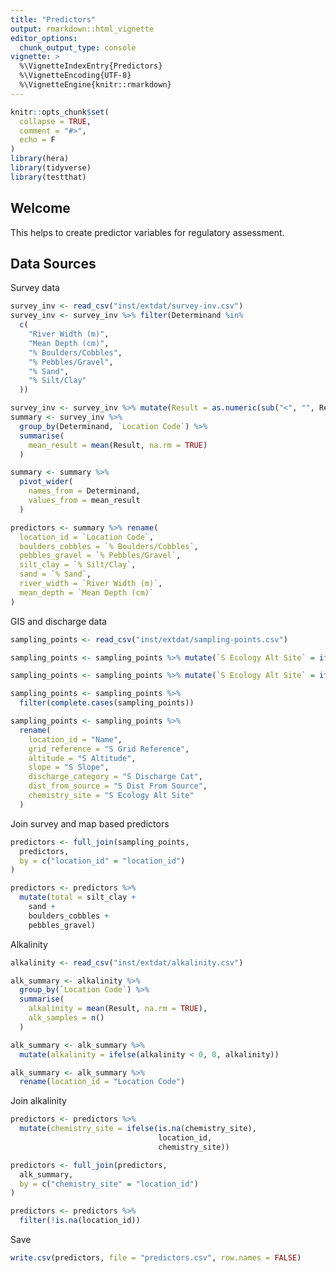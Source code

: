 ```yaml
---
title: "Predictors"
output: rmarkdown::html_vignette
editor_options: 
  chunk_output_type: console
vignette: >
  %\VignetteIndexEntry{Predictors}
  %\VignetteEncoding{UTF-8}  
  %\VignetteEngine{knitr::rmarkdown}
---
```


```r
knitr::opts_chunk$set(
  collapse = TRUE,
  comment = "#>",
  echo = F
)
library(hera)
library(tidyverse)
library(testthat)
```

## Welcome

This helps to create predictor variables for regulatory assessment.

## Data Sources

Survey data

```r
survey_inv <- read_csv("inst/extdat/survey-inv.csv")
survey_inv <- survey_inv %>% filter(Determinand %in%
  c(
    "River Width (m)",
    "Mean Depth (cm)",
    "% Boulders/Cobbles",
    "% Pebbles/Gravel",
    "% Sand",
    "% Silt/Clay"
  ))

survey_inv <- survey_inv %>% mutate(Result = as.numeric(sub("<", "", Result)))
summary <- survey_inv %>%
  group_by(Determinand, `Location Code`) %>%
  summarise(
    mean_result = mean(Result, na.rm = TRUE)
  )

summary <- summary %>%
  pivot_wider(
    names_from = Determinand,
    values_from = mean_result
  )

predictors <- summary %>% rename(
  location_id = `Location Code`,
  boulders_cobbles = `% Boulders/Cobbles`,
  pebbles_gravel = `% Pebbles/Gravel`,
  silt_clay = `% Silt/Clay`,
  sand = `% Sand`,
  river_width = `River Width (m)`,
  mean_depth = `Mean Depth (cm)`
)
```

GIS and discharge data

```r
sampling_points <- read_csv("inst/extdat/sampling-points.csv")

sampling_points <- sampling_points %>% mutate(`S Ecology Alt Site` = ifelse(is.na(`S Ecology Alt Site`), Name, `S Ecology Alt Site`))

sampling_points <- sampling_points %>% mutate(`S Ecology Alt Site` = ifelse(`S Ecology Alt Site` == 0, Name, `S Ecology Alt Site`))

sampling_points <- sampling_points %>%
  filter(complete.cases(sampling_points))

sampling_points <- sampling_points %>%
  rename(
    location_id = "Name",
    grid_reference = "S Grid Reference",
    altitude = "S Altitude",
    slope = "S Slope",
    discharge_category = "S Discharge Cat",
    dist_from_source = "S Dist From Source",
    chemistry_site = "S Ecology Alt Site"
  )
```

Join survey and map based predictors

```r
predictors <- full_join(sampling_points,
  predictors,
  by = c("location_id" = "location_id")
)

predictors <- predictors %>%
  mutate(total = silt_clay +
    sand +
    boulders_cobbles +
    pebbles_gravel)
```

Alkalinity

```r
alkalinity <- read_csv("inst/extdat/alkalinity.csv")

alk_summary <- alkalinity %>%
  group_by(`Location Code`) %>%
  summarise(
    alkalinity = mean(Result, na.rm = TRUE),
    alk_samples = n()
  )

alk_summary <- alk_summary %>%
  mutate(alkalinity = ifelse(alkalinity < 0, 0, alkalinity))

alk_summary <- alk_summary %>%
  rename(location_id = "Location Code")
```

Join alkalinity

```r
predictors <- predictors %>%
  mutate(chemistry_site = ifelse(is.na(chemistry_site),
                                 location_id,
                                 chemistry_site))

predictors <- full_join(predictors,
  alk_summary,
  by = c("chemistry_site" = "location_id")
)

predictors <- predictors %>%
  filter(!is.na(location_id))

```

Save

```r
write.csv(predictors, file = "predictors.csv", row.names = FALSE)
```

